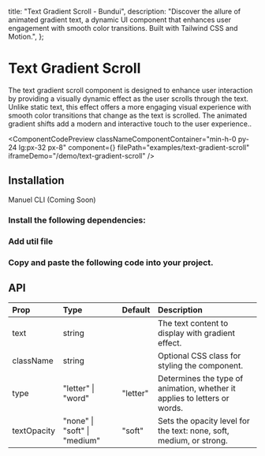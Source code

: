   title: "Text Gradient Scroll - Bundui",
  description:
    "Discover the allure of animated gradient text, a dynamic UI component that enhances user engagement with smooth color transitions. Built with Tailwind CSS and Motion.",
};


# Text Gradient Scroll

The text gradient scroll component is designed to enhance user interaction by providing a visually dynamic effect as the user scrolls through the text. Unlike static text, this effect offers a more engaging visual experience with smooth color transitions that change as the text is scrolled. The animated gradient shifts add a modern and interactive touch to the user experience..

<ComponentCodePreview
  classNameComponentContainer="min-h-0 py-24 lg:px-32 px-8"
  component={<TextGradientScrollExample />}
  filePath="examples/text-gradient-scroll"
  iframeDemo="/demo/text-gradient-scroll"
/>

## Installation

<Tabs defaultValue="manuel" className="w-[400px]">
    <TabsList>
        <TabsTrigger value="manuel">Manuel</TabsTrigger>
        <TabsTrigger disabled value="cli">CLI (Coming Soon)</TabsTrigger>
    </TabsList>
</Tabs>

### Install the following dependencies:

<CodeRenderer code="npm i motion clsx tailwind-merge" lang="bash" />

### Add util file

<CodeBlock filePath="lib/utils.ts" />

### Copy and paste the following code into your project.

<CodeBlock filePath="components/core/text-gradient-scroll.tsx" />

## API

| Prop        | Type                         | Default  | Description                                                               |
| :---------- | :--------------------------- | :------- | :------------------------------------------------------------------------ |
| text        | string                       |          | The text content to display with gradient effect.                         |
| className   | string                       |          | Optional CSS class for styling the component.                             |
| type        | "letter" \| "word"           | "letter" | Determines the type of animation, whether it applies to letters or words. |
| textOpacity | "none" \| "soft" \| "medium" | "soft"   | Sets the opacity level for the text: none, soft, medium, or strong.       |
